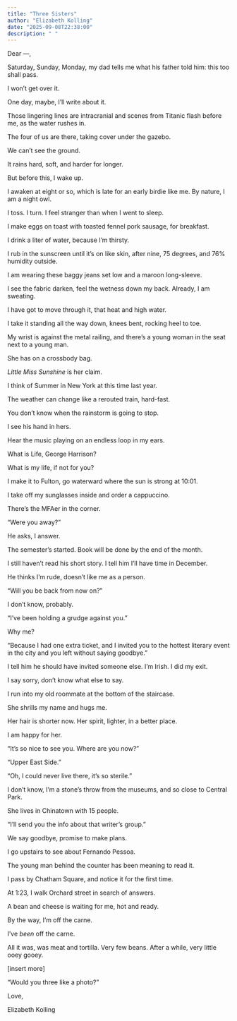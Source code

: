 ```yaml
---
title: "Three Sisters"
author: "Elizabeth Kolling"
date: "2025-09-08T22:38:00"
description: " "
---
```


Dear —, 


Saturday, Sunday, Monday, my dad tells me what his father told him: this too shall pass.

I won’t get over it. 

One day, maybe, I’ll write about it.

Those lingering lines are intracranial and scenes from Titanic flash before me, as the water rushes in.

The four of us are there, taking cover under the gazebo.

We can't see the ground.

It rains hard, soft, and harder for longer. 

But before this, I wake up. 

I awaken at eight or so, which is late for an early birdie like me. By nature, I am a night owl.

I toss. I turn. I feel stranger than when I went to sleep. 

I make eggs on toast with toasted fennel pork sausage, for breakfast. 

I drink a liter of water, because I’m thirsty. 

I rub in the sunscreen until it’s on like skin, after nine, 75 degrees, and 76% humidity outside. 

I am wearing these baggy jeans set low and a maroon long-sleeve. 

I see the fabric darken, feel the wetness down my back. Already, I am sweating. 

I have got to move through it, that heat and high water.

I take it standing all the way down, knees bent, rocking heel to toe.

My wrist is against the metal railing, and there’s a young woman in the seat next to a young man.

She has on a crossbody bag. 

*Little Miss Sunshine* is her claim.

I think of Summer in New York at this time last year. 

The weather can change like a rerouted train, hard-fast.

You don’t know when the rainstorm is going to stop. 

I see his hand in hers. 

Hear the music playing on an endless loop in my ears. 

What is Life, George Harrison? 

What is my life, if not for you?

I make it to Fulton, go waterward where the sun is strong at 10:01. 

I take off my sunglasses inside and order a cappuccino.

There’s the MFAer in the corner. 

“Were you away?”

He asks, I answer.

The semester’s started. Book will be done by the end of the month.

I still haven’t read his short story. I tell him I’ll have time in December. 

He thinks I’m rude, doesn’t like me as a person. 

“Will you be back from now on?”

I don’t know, probably.

“I’ve been holding a grudge against you.”

Why me? 

“Because I had one extra ticket, and I invited you to the hottest literary event in the city and you left without saying goodbye.”

I tell him he should have invited someone else. I’m Irish. I did my exit. 

I say sorry, don't know what else to say. 

I run into my old roommate at the bottom of the staircase.

She shrills my name and hugs me. 

Her hair is shorter now. Her spirit, lighter, in a better place. 

I am happy for her.

“It’s so nice to see you. Where are you now?” 

“Upper East Side.”

“Oh, I could never live there, it’s so sterile.”

I don’t know, I’m a stone’s throw from the museums, and so close to Central Park. 

She lives in Chinatown with 15 people. 

“I’ll send you the info about that writer’s group.”

We say goodbye, promise to make plans.

I go upstairs to see about Fernando Pessoa. 

The young man behind the counter has been meaning to read it. 

I pass by Chatham Square, and notice it for the first time.

At 1:23, I walk Orchard street in search of answers.

A bean and cheese is waiting for me, hot and ready.

By the way, I’m off the carne. 

I’ve *been* off the carne. 

All it was, was meat and tortilla. Very few beans. After a while, very little ooey gooey.

[insert more]

"Would you three like a photo?"

Love, 

Elizabeth Kolling
